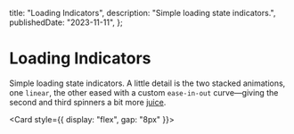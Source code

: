 
  title: "Loading Indicators",
  description: "Simple loading state indicators.",
  publishedDate: "2023-11-11",
};

# Loading Indicators

Simple loading state indicators. A little detail is the two stacked animations, one `linear`, the other eased with a custom `ease-in-out` curve—giving the second and third spinners a bit more [juice](https://youtu.be/Fy0aCDmgnxg?si=dXJARNHwqKVE3PSe).

<Card style={{ display: "flex", gap: "8px" }}>
  <Loading variant="ios-spinner" />
  <Loading variant="primary-spinner" />
  <Loading variant="secondary-spinner" />
  <Loading variant="loading-dots" />
  <Loading variant="loading-text" />
</Card>
